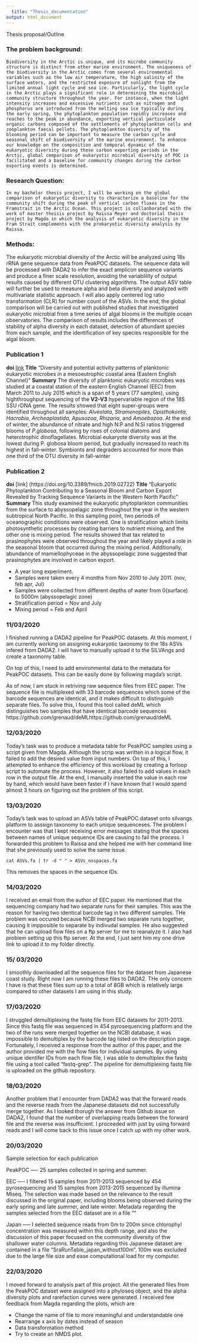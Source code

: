---
  title: "Thesis_documentation"
output: html_document
---

Thesis proposal/Outline

### The problem background:
	Biodiversity in the Arctic is unique, and its microbe community structure is distinct from other marine environment. The uniqueness of the biodiversity in the Arctic comes from several environmental variables such as the low air temperature, the high salinity of the surface waters, and the restricted exposure of sunlight from the limited annual light cycle and sea ice. Particularly, the light cycle in the Arctic plays a significant role in determining the microbial community structure throughout the year. For instance, when the light intensity increases and excessive nutrients such as nitrogen and phosphorus are introduced from the melting sea ice typically during the early spring, the phytoplankton population rapidly increases and reaches to the peak in abundance, exporting vertical particulate organic carbons composed of the settlements of phytoplankton cells and zooplankton faecal pellets. The phytoplankton diversity of the blooming period can be important to measure the carbon cycle and seasonal shift of biodiversity of the marine environment. To enhance our knowledge on the composition and temporal dynamic of the eukaryotic diversity during these carbon exporting periods in the Arctic, global comparison of eukaryotic microbial diversity of POC is facilitated and a baseline for community changes during the carbon exporting events is determined. 

### Research Question:
	In my bachelor thesis project, I will be working on the global comparison of eukaryotic diversity to characterize a baseline for the community shift during the peak of vertical carbon fluxes in the Framstrait in the Arctic Ocean. This project is collanborated with the work of master theisis project by Raissa Meyer and doctorial thesis project by Magda in which the analysis of eukaryotic diversity in the Fram Strait complements with the prokaryotic diversity analysis by Raissa. 
	
	
### Methods:
The eukaryotic microbial diversity of the Arctic will be analyzed using 18s rRNA gene sequence data from PeakPOC datasets. The sequence data will be processed with DADA2 to infer the exact amplicon sequence variants and produce a finer scale resolution, avoiding the variablility of output results caused by different OTU clustering algorithms. The output ASV table will further be used to measure alpha and beta diversity and analyzed with multivariate statistic approach. I will also apply centered log ratio transformation (CLR) for number count of the ASVs.  In the end, the global comparison will be carried out with published studies that investigated eukaryotic microbial from a time series of algal blooms in the multiple ocean observatories. The comparison of results includes the differences of stability of alpha diversity in each dataset, detection of abundant species from each sample, and the identification of key species responsible for the algal bloom.  

### Publication 1
**doi** [link](https://doi. org/10.1371/journal.pone.0196987)
**Title** "Diversity and potential activity patterns of planktonic eukaryotic microbes in a mesoeutrophic coastal area (Eastern English Channel)"
**Summary** The diversity of planktonic eukaryotic microbes was studied at a coastal station of the eastern English Channel (EEC) from March 2011 to July 2015 which is a span of 5 years (77 samples), using highthroughput sequencing of the **V2-V3** hypervariable region of the 18S SSU rDNA gene. The results showed that eight super-groups were identified throughout all samples: _Alveolata_, _Stramenopiles_, _Opisthokonta_, _Hacrobia_, _Archeaplastida_, _Apusozoa_, _Rhizaria_, and _Amoebozoa_. At the end of winter, the abundance of nitrate and high N:P and N:Si ratios triggered blooms of _P.globosa_, following by rises of colonial diatoms and heterotrophic dinoflagellates. Microbial eukaryote diversity was at the lowest during P. globosa bloom period, but gradually increased to reach its highest in fall-winter. Symbionts and degraders accounted for more than one third of the OTU diversity in fall-winter

### Publication 2 
**doi** [link] (https://doi.org/10.3389/fmicb.2019.02722)
**Title** “Eukaryotic Phytoplankton Contributing to a Seasonal Bloom and Carbon Export Revealed by Tracking Sequence Variants in the Western North Pacific”
**Summary** This study examined the eukaryotic phytoplankton communities from the surface to abyssopelagic zone throughout the year in the western subtropical North Pacific. In this sampling point, two periods of oceanographic conditions were observed. One is stratification which limits photosynthetic processes by creating barriers to nutrient mixing, and the other one is mixing period. The results showed that tax related to prasinophytes were observed throughout the year and likely played a role in the seasonal bloom that occurred during the mixing period. Additionally, abundance of mamiellophyceae in the abyssopelagic zone suggested that prasinophytes are involved in carbon export. 

- A year long experiment.
- Samples were taken every 4 months from Nov 2010 to July 2011. (nov, feb apr, Jul)
- Samples were collected from different depths of water from 0(surface) to 5000m (abyssopelagic zone)
- Stratification period = Nov and July
- Mixing period = Feb and April







### 11/03/2020

I finished running a DADA2 pipeline for PeakPOC datasets. At this moment, I am currently working on assigning eukaryotic taxonomy to the 18s ASVs infered from DADA2. I will have to manually upload it to the SILVAngs and create a taxonomy table. 

On top of this, I need to add environmental data to the metadata for PeakPOC datasets. This can be easily done by following magda's script. 

As of now, I am stuck in retriving raw sequence files from EEC paper. The sequence file is multiplexed with 33 barcode sequences which some of the barcode sequences are identical, and it makes difficult to distinguish separate files. To solve this, I found this tool called deML which distinguishes two samples that have identical barcode sequences https://github.com/grenaud/deMLhttps://github.com/grenaud/deML


### 12/03/2020

Today's task was to produce a metadata table for PeakPOC samples using a script given from Magda. Although the scrip was written in a logical flow, it failed to add the desired value from input numbers. On top of this, I attempted to enhance the efficiency of this workload by creating a forloop script to automate the process. However, it also failed to add values in each row in the output file. At the end, I manually inserted the value in each row by hand, which would have been faster if I have known that I would spend almost 3 hours on figuring out the problem of this script. 

### 13/03/2020

Today's task was to upload an ASVs table of PeakPOC dataset onto silvangs platform to asssign taxonomy to each unique sequenceses. The problem I encounter was that I kept receiving error messages stating that the spaces between names of unique sequence IDs are causing to fail the process. I forwarded this problem to Raissa and she helped me with her command line that she previously used to solve the same issue. 

```{engine='bash'}
cat ASVs.fa | tr -d " " > ASVs_nospaces.fa
```

This removes the spaces in the sequence IDs.


### 14/03/2020

I received an email from the author of EEC paper. He mentioned that the sequencing company had two separate runs for their samples. This was the reason for having two identical barcode tag in two different samples. THe problem was occured because NCBI merged two separate runs together, causing it impposible to separate by indivudal samples. He also suggested that he can upload flow files on a ftp server for me to reanalyze it. I also had problem setting up this ftp server. At the end, I just sent him my one drive link to upload it to my folder directly. 

### 15/ 03/2020

I smoothly downloaded all the sequence files for the dataset from Japanese coast study. Right now I am running these files to DADA2. THe only concern I have is that these files sum up to a total of 8GB which is relatively large compared to other datasets I am using in this study. 

### 17/03/2020

I struggled demultiplexing the fastq file from EEC datasets for 2011-2013. Since this fastq file was sequenced in 454 pyrosequencing platform and the two of the runs were merged together on the NCBI database, it was impossible to demultiplex by the barcode tag listed on the description page. Fortunately, I received a response from the author of this paper, and the author provided me with the flow files for individual samples. By using unique identifer IDs from each flow file, I was able to demultiplex the fastq file using a tool called "fastq-grep". The pipeline for demultiplexing fastq file is uploaded on the github repository. 

### 18/03/2020

Another problem that I encounter from DADA2 was that the forward reads and the reverse reads from the Japanese datasets did not successfully merge together. As I looked thorugh the answer from Github issue on DADA2, I found that the number of overlapping reads between the forward file and the reverse was insufficient. I proceeded with just by using forward reads and I will come back to this issue once I catch up with my other work. 


### 20/03/2020

Sample selection for each publication

PeakPOC ---- 25 samples collected in spring and summer.

EEC ---- I filtered 15 samples from 2011-2013 sequenced by 454 pyrosequencing and 15 samples from 2013-2015 sequenced by illumina Miseq. The selection was made based on the relevance to the result discussed in the original paper, including blooms being observed during the early spring and late summer, and late winter. Metadata regarding the samples selected from the EEC dataset are in a file ""

Japan ----- I selected sequence reads from 0m to 200m since chlorophyl concentration was measured within this depth range, and also the discussion of this paper focused on the community diversity of thw shallower water columns. Metadata regarding this Japanese dataset are contained in a file "SraRunTable_japan_without100m". 100m was excluded due to the large file size and ease computational load for my computer. 


### 22/03/2020

I moved forward to analysis part of this project. All the generated files from the PeakPOC dataset were assigned into a phyloseq object, and the alpha diversity plots and rarefaction curves were generated. I received few feedback from Magda regarding the plots, which are

- Change the name of file to more meaningful and understandable one
- Rearrange x axis by dates instead of season
- Data transformation method
- Try to create an NMDS plot. 







